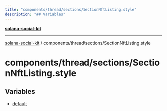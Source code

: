 ```yaml
---
title: "components/thread/sections/SectionNftListing.style"
description: "## Variables"
---
```


[**solana-social-kit**](../../../../README.mdx)

***

[solana-social-kit](../../../../README.mdx) / components/thread/sections/SectionNftListing.style

# components/thread/sections/SectionNftListing.style

## Variables

- [default](variables/default.mdx)
